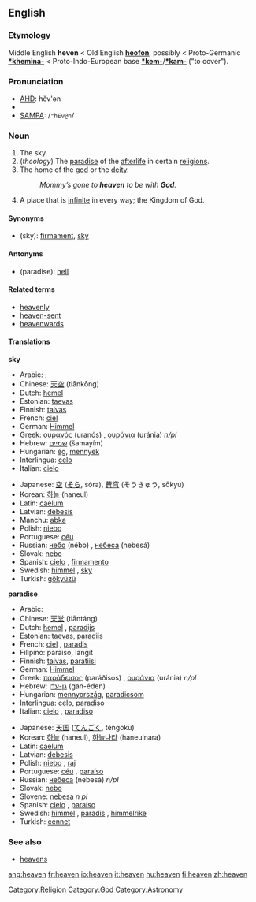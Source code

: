 ==English==

{{rank|Henry|society|boat|798|heaven|v.|difficult|top}}

===Etymology===
Middle English '''heven''' < Old English '''[[heofon]]''', possibly < Proto-Germanic '''[[*khemina-]]''' < Proto-Indo-European base '''[[*kem-]]'''/'''[[*kam-]]''' ("to cover").

===Pronunciation===
*[[w:AHD|AHD]]: hĕv'ən
*{{IPA|/ˈhɛvən/}}
*[[w:SAMPA|SAMPA]]: /<tt>"hEv@n</tt>/

===Noun===
#The sky.
#(''theology'') The [[paradise]] of the [[afterlife]] in certain [[:w:religion|religions]].
# The home of the [[god]] or the [[deity]].
#: ''Mommy’s gone to '''heaven''' to be with '''God'''.''
# A place that is [[infinite]] in every way; the Kingdom of God.

====Synonyms====
*(sky): [[firmament]], [[sky]]

====Antonyms====
*(paradise): [[hell]]

====Related terms====
*[[heavenly]]
*[[heaven-sent]]
*[[heavenwards]]

====Translations====
'''sky'''
{{top}}
*Arabic: {{ARchar|[[سماء|سَمَاء]]}} {{Unicode|(sámaː’)}} {{f}}, {{ARchar|[[سموات|سَمَوَات]]}} {{Unicode|(samawáːt)}} {{p}}
*Chinese: [[天空]] (tiānkōng)
*Dutch: [[hemel]] {{m}}
*Estonian: [[taevas]]
*Finnish: [[taivas]]
*French: [[ciel]] {{m}}
*German: [[Himmel]] {{m}}
*Greek: [[ουρανός]] (uranós) {{m}}, [[ουράνια]] (uránia) ''n/pl''
*Hebrew: [[שמיים]] (šamayím) {{f}}
*Hungarian: [[ég]], [[mennyek]]
*Interlingua: [[celo]]
*Italian: [[cielo]] {{m}}
{{mid}}
*Japanese: [[空]] ([[そら]], sóra), [[蒼穹]] (そうきゅう, sōkyu)
*Korean: [[하늘]] (haneul)
*Latin: [[caelum]] {{n}}
*Latvian: [[debesis]] {{f}} {{p}}
*Manchu: [[abka]]
*Polish: [[niebo]] {{n}}
*Portuguese: [[céu]] {{m}}
*Russian: [[небо]] (nébo) {{n}}, [[небо|небеса]] (nebesá) {{p}}
*Slovak: [[nebo]] {{n}}
*Spanish: [[cielo]] {{m}}, [[firmamento]] {{m}}
*Swedish: [[himmel#Swedish|himmel]] {{c}}, [[sky#Swedish|sky]] {{c}}
*Turkish: [[gökyüzü]]
{{bottom}}

'''paradise'''
{{top}}
*Arabic: {{ARchar|[[جنة|جَنّةٌ]]}} {{Unicode|(ʤánna)}} {{f}}
*Chinese: [[天堂]] (tiāntáng)
*Dutch: [[hemel]] {{m}}, [[paradijs]] {{n}}
*Estonian: [[taevas]], [[paradiis]]
*French: [[ciel]] {{m}}, [[paradis]] {{m}}
*Filipino: paraiso, langit
*Finnish: [[taivas]], [[paratiisi]]
*German: [[Himmel]] {{m}}
*Greek: [[παράδεισος]] (paráðisos) {{m}}, [[ουράνια]] (uránia) ''n/pl''
*Hebrew: [[גן-עדן]] (gan-éden) {{f}}
*Hungarian: [[mennyország]], [[paradicsom]]
*Interlingua: [[celo]], [[paradiso]]
*Italian: [[cielo]] {{m}}, [[paradiso]] {{m}}
{{mid}}
*Japanese: [[天国]] ([[てんごく]], téngoku)
*Korean: [[하늘]] (haneul), [[하늘나라]] (haneulnara)
*Latin: [[caelum]] {{n}}
*Latvian: [[debesis]] {{f}} {{p}}
*Polish: [[niebo]] {{n}}, [[raj]] {{m}}
*Portuguese: [[céu]] {{m}}, [[paraíso]] {{m}}
*Russian: [[небо|небеса]] (nebesá) ''n/pl''
*Slovak: [[nebo]] {{n}}
*Slovene: [[nebesa]] ''n pl''
*Spanish: [[cielo]] {{m}}, [[paraíso]] {{m}}
*Swedish: [[himmel#Swedish|himmel]] {{c}}, [[paradis#Swedish|paradis]] {{n}}, [[himmelrike]] {{n}}
*Turkish: [[cennet]]
{{bottom}}

[[Category:Religion]]
[[Category:God]]
[[Category:Astronomy]]

===See also===
*[[heavens]]

[[ang:heaven]]
[[fr:heaven]]
[[io:heaven]]
[[it:heaven]]
[[hu:heaven]]
[[fi:heaven]]
[[zh:heaven]]